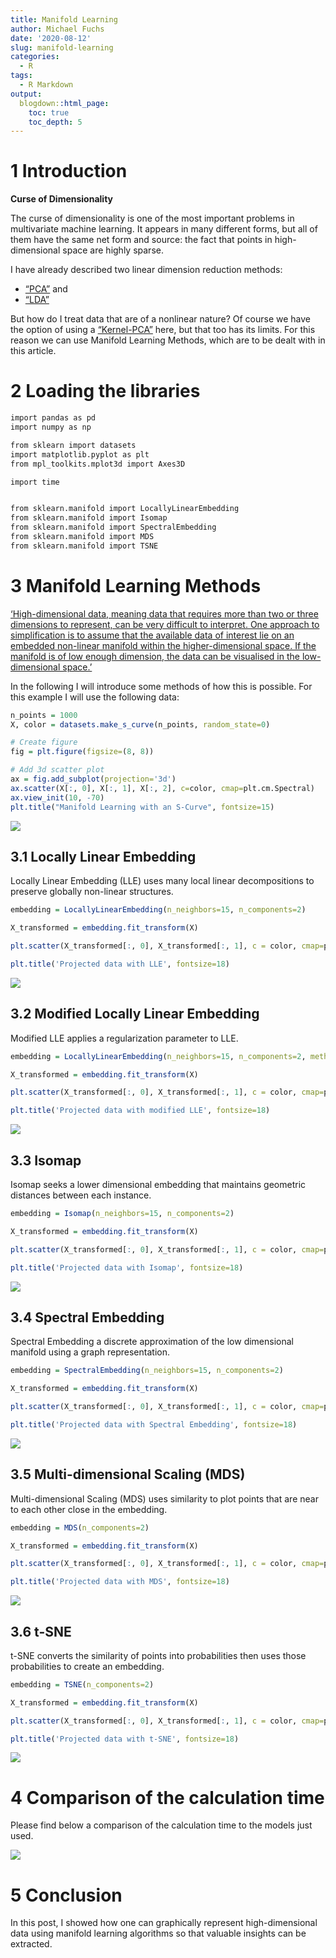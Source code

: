 ```yaml
---
title: Manifold Learning
author: Michael Fuchs
date: '2020-08-12'
slug: manifold-learning
categories:
  - R
tags:
  - R Markdown
output:
  blogdown::html_page:
    toc: true
    toc_depth: 5
---
```

 


# 1 Introduction


**Curse of Dimensionality**

The curse of dimensionality is one of the most important problems in multivariate machine learning. It appears in many different forms, but all of them have the same net form and source: the fact that points in high-dimensional space are highly sparse.


I have already described two linear dimension reduction methods:

+ ["PCA"](https://michael-fuchs-python.netlify.app/2020/07/22/principal-component-analysis-pca/) and 
+ ["LDA"](https://michael-fuchs-python.netlify.app/2020/08/07/linear-discriminant-analysis-lda/)

But how do I treat data that are of a nonlinear nature?
Of course we have the option of using a ["Kernel-PCA"](https://michael-fuchs-python.netlify.app/2020/07/22/principal-component-analysis-pca/) here, but that too has its limits.
For this reason we can use Manifold Learning Methods, which are to be dealt with in this article.



# 2 Loading the libraries


```r
import pandas as pd
import numpy as np

from sklearn import datasets
import matplotlib.pyplot as plt
from mpl_toolkits.mplot3d import Axes3D

import time


from sklearn.manifold import LocallyLinearEmbedding
from sklearn.manifold import Isomap
from sklearn.manifold import SpectralEmbedding
from sklearn.manifold import MDS
from sklearn.manifold import TSNE
```




# 3 Manifold Learning Methods

['High-dimensional data, meaning data that requires more than two or three dimensions to represent, can be very difficult to interpret. One approach to simplification is to assume that the available data of interest lie on an embedded non-linear manifold within the higher-dimensional space. If the manifold is of low enough dimension, the data can be visualised in the low-dimensional space.'](https://en.wikipedia.org/wiki/Nonlinear_dimensionality_reduction)


In the following I will introduce some methods of how this is possible.
For this example I will use the following data:


```r
n_points = 1000
X, color = datasets.make_s_curve(n_points, random_state=0)

# Create figure
fig = plt.figure(figsize=(8, 8))

# Add 3d scatter plot
ax = fig.add_subplot(projection='3d')
ax.scatter(X[:, 0], X[:, 1], X[:, 2], c=color, cmap=plt.cm.Spectral)
ax.view_init(10, -70)
plt.title("Manifold Learning with an S-Curve", fontsize=15)
```

![](/post/2020-08-12-manifold-learning_files/p59p1.png)


## 3.1 Locally Linear Embedding

Locally Linear Embedding (LLE) uses many local linear decompositions to preserve globally non-linear structures.

```r
embedding = LocallyLinearEmbedding(n_neighbors=15, n_components=2)

X_transformed = embedding.fit_transform(X)
```

```r
plt.scatter(X_transformed[:, 0], X_transformed[:, 1], c = color, cmap=plt.cm.Spectral)

plt.title('Projected data with LLE', fontsize=18)
```

![](/post/2020-08-12-manifold-learning_files/p59p2.png)


## 3.2 Modified Locally Linear Embedding

Modified LLE applies a regularization parameter to LLE.


```r
embedding = LocallyLinearEmbedding(n_neighbors=15, n_components=2, method='modified')

X_transformed = embedding.fit_transform(X)
```

```r
plt.scatter(X_transformed[:, 0], X_transformed[:, 1], c = color, cmap=plt.cm.Spectral)

plt.title('Projected data with modified LLE', fontsize=18)
```

![](/post/2020-08-12-manifold-learning_files/p59p3.png)


## 3.3 Isomap

Isomap seeks a lower dimensional embedding that maintains geometric distances between each instance.


```r
embedding = Isomap(n_neighbors=15, n_components=2)

X_transformed = embedding.fit_transform(X)
```

```r
plt.scatter(X_transformed[:, 0], X_transformed[:, 1], c = color, cmap=plt.cm.Spectral)

plt.title('Projected data with Isomap', fontsize=18)
```

![](/post/2020-08-12-manifold-learning_files/p59p4.png)


## 3.4 Spectral Embedding

Spectral Embedding a discrete approximation of the low dimensional manifold using a graph representation.

```r
embedding = SpectralEmbedding(n_neighbors=15, n_components=2)

X_transformed = embedding.fit_transform(X)
```

```r
plt.scatter(X_transformed[:, 0], X_transformed[:, 1], c = color, cmap=plt.cm.Spectral)

plt.title('Projected data with Spectral Embedding', fontsize=18)
```

![](/post/2020-08-12-manifold-learning_files/p59p5.png)


## 3.5 Multi-dimensional Scaling (MDS)

Multi-dimensional Scaling (MDS) uses similarity to plot points that are near to each other close in the embedding.


```r
embedding = MDS(n_components=2)

X_transformed = embedding.fit_transform(X)
```

```r
plt.scatter(X_transformed[:, 0], X_transformed[:, 1], c = color, cmap=plt.cm.Spectral)

plt.title('Projected data with MDS', fontsize=18)
```

![](/post/2020-08-12-manifold-learning_files/p59p6.png)


## 3.6 t-SNE

t-SNE converts the similarity of points into probabilities then uses those probabilities to create an embedding.

```r
embedding = TSNE(n_components=2)

X_transformed = embedding.fit_transform(X)
```

```r
plt.scatter(X_transformed[:, 0], X_transformed[:, 1], c = color, cmap=plt.cm.Spectral)

plt.title('Projected data with t-SNE', fontsize=18)
```

![](/post/2020-08-12-manifold-learning_files/p59p7.png)


# 4 Comparison of the calculation time

Please find below a comparison of the calculation time to the models just used.



![](/post/2020-08-12-manifold-learning_files/p59p8.png)




# 5 Conclusion

In this post, I showed how one can graphically represent high-dimensional data using manifold learning algorithms so that valuable insights can be extracted.




